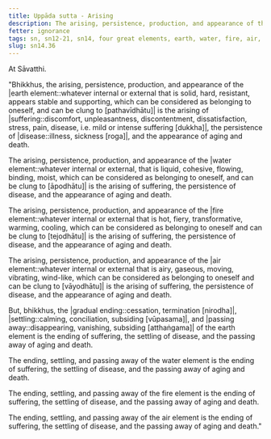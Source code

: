 ```yaml
---
title: Uppāda sutta - Arising
description: The arising, persistence, production, and appearance of the four elements is the arising of suffering, the persistence of disease, and the appearance of aging and death.
fetter: ignorance
tags: sn, sn12-21, sn14, four great elements, earth, water, fire, air, arising, appearance, ending, cessation, passing away, suffering, disease, aging, death
slug: sn14.36
---
```


At Sāvatthi.

"Bhikkhus, the arising, persistence, production, and appearance of the |earth element::whatever internal or external that is solid, hard, resistant, appears stable and supporting, which can be considered as belonging to oneself, and can be clung to [pathavīdhātu]| is the arising of |suffering::discomfort, unpleasantness, discontentment, dissatisfaction, stress, pain, disease, i.e. mild or intense suffering [dukkha]|, the persistence of |disease::illness, sickness [roga]|, and the appearance of aging and death.

The arising, persistence, production, and appearance of the |water element::whatever internal or external, that is liquid, cohesive, flowing, binding, moist, which can be considered as belonging to oneself, and can be clung to [āpodhātu]| is the arising of suffering, the persistence of disease, and the appearance of aging and death.

The arising, persistence, production, and appearance of the |fire element::whatever internal or external that is hot, fiery, transformative, warming, cooling, which can be considered as belonging to oneself and can be clung to [tejodhātu]| is the arising of suffering, the persistence of disease, and the appearance of aging and death.

The arising, persistence, production, and appearance of the |air element::whatever internal or external that is airy, gaseous, moving, vibrating, wind-like, which can be considered as belonging to oneself and can be clung to [vāyodhātu]| is the arising of suffering, the persistence of disease, and the appearance of aging and death.

But, bhikkhus, the |gradual ending::cessation, termination [nirodha]|, |settling::calming, conciliation, subsiding [vūpasama]|, and |passing away::disappearing, vanishing, subsiding [atthaṅgama]| of the earth element is the ending of suffering, the settling of disease, and the passing away of aging and death.

The ending, settling, and passing away of the water element is the ending of suffering, the settling of disease, and the passing away of aging and death.

The ending, settling, and passing away of the fire element is the ending of suffering, the settling of disease, and the passing away of aging and death.

The ending, settling, and passing away of the air element is the ending of suffering, the settling of disease, and the passing away of aging and death."
